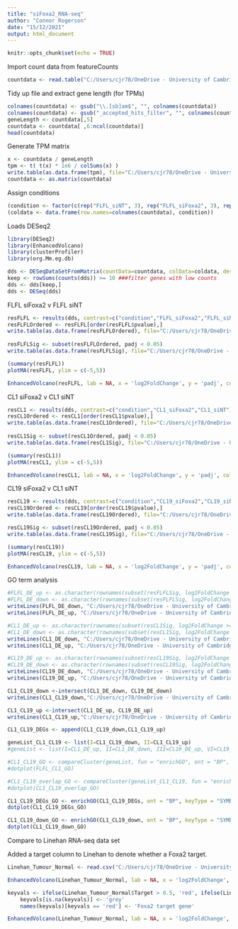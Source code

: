 ```yaml
---
title: "siFoxa2_RNA-seq"
author: "Connor Rogerson"
date: "15/12/2021"
output: html_document
---
```


```r
knitr::opts_chunk$set(echo = TRUE)
```
Import count data from featureCounts
```r
countdata <- read.table("C:/Users/cjr78/OneDrive - University of Cambridge/Frezza/Data/RNA-seq/siFoxa2/featureCounts/siFoxa2_counts_mm10.txt", header=TRUE, row.names=1)
```
Tidy up file and extract gene length (for TPMs)
```r
colnames(countdata) <- gsub("\\.[sb]am$", "", colnames(countdata))
colnames(countdata) <- gsub("_accepted_hits_filter", "", colnames(countdata))
geneLength <- countdata[,5]
countdata <- countdata[ ,6:ncol(countdata)] 
head(countdata)
```
Generate TPM matrix
```r
x <- countdata / geneLength
tpm <- t( t(x) * 1e6 / colSums(x) )
write.table(as.data.frame(tpm), file="C:/Users/cjr78/OneDrive - University of Cambridge/Frezza/Data/RNA-seq/siFoxa2/DESeq2/TPMs.txt", sep = '\t', row.names = TRUE, col.names = TRUE)
countdata <- as.matrix(countdata)
```
Assign conditions 
```r
(condition <- factor(c(rep("FLFL_siNT", 3), rep("FLFL_siFoxa2", 3), rep("CL1_siNT", 3), rep("CL1_siFoxa2",3), rep("CL19_siNT",3), rep("CL19_siFoxa2",3))))
(coldata <- data.frame(row.names=colnames(countdata), condition))
```
Loads DESeq2
```r
library(DESeq2)
library(EnhancedVolcano)
library(clusterProfiler)
library(org.Mm.eg.db)
```

```r
dds <- DESeqDataSetFromMatrix(countData=countdata, colData=coldata, design=~condition)
keep <- rowSums(counts(dds)) >= 10 ###filter genes with low counts
dds <- dds[keep,]
dds <- DESeq(dds)
```
FLFL siFoxa2 v FLFL siNT
```r
resFLFL <- results(dds, contrast=c("condition","FLFL_siFoxa2","FLFL_siNT"))
resFLFLOrdered <- resFLFL[order(resFLFL$pvalue),]
write.table(as.data.frame(resFLFLOrdered), file="C:/Users/cjr78/OneDrive - University of Cambridge/Frezza/Data/RNA-seq/siFoxa2/DESeq2/FLFL_siFoxa2_FLFL_siNT_allresults.txt", sep = '\t', row.names = TRUE, col.names = TRUE)
 
resFLFLSig <- subset(resFLFLOrdered, padj < 0.05)
write.table(as.data.frame(resFLFLSig), file="C:/Users/cjr78/OneDrive - University of Cambridge/Frezza/Data/RNA-seq/siFoxa2/DESeq2/FLFL_siFoxa2_FLFL_siNT_sigresults.txt", sep = '\t', row.names = TRUE, col.names = TRUE)

(summary(resFLFL))
plotMA(resFLFL, ylim = c(-5,5))
```
```r
EnhancedVolcano(resFLFL, lab = NA, x = 'log2FoldChange', y = 'padj', col = c("grey", "grey", "grey", "red"), FCcutoff = 0.5, pCutoff = 0.05, raster = T, title = NULL, subtitle = NULL, legendPosition = "right")
```


CL1 siFoxa2 v CL1 siNT
```r
resCL1 <- results(dds, contrast=c("condition","CL1_siFoxa2","CL1_siNT"))
resCL1Ordered <- resCL1[order(resCL1$pvalue),]
write.table(as.data.frame(resCL1Ordered), file="C:/Users/cjr78/OneDrive - University of Cambridge/Frezza/Data/RNA-seq/siFoxa2/DESeq2/CL1_siFoxa2_CL1_siNT_allresults.txt", sep = '\t', row.names = TRUE, col.names = TRUE)
 
resCL1Sig <- subset(resCL1Ordered, padj < 0.05)
write.table(as.data.frame(resCL1Sig), file="C:/Users/cjr78/OneDrive - University of Cambridge/Frezza/Data/RNA-seq/siFoxa2/DESeq2/CL1_siFoxa2_CL1_siNT_sigresults.txt", sep = '\t', row.names = TRUE, col.names = TRUE)

(summary(resCL1))
plotMA(resCL1, ylim = c(-5,5))
```
```r
EnhancedVolcano(resCL1, lab = NA, x = 'log2FoldChange', y = 'padj', col = c("grey", "grey", "grey", "red"), FCcutoff = 0.5, pCutoff = 0.05, raster = T, title = NULL, subtitle = NULL, legendPosition = "right")
```


CL19 siFoxa2 v CL1 siNT
```r
resCL19 <- results(dds, contrast=c("condition","CL19_siFoxa2","CL19_siNT"))
resCL19Ordered <- resCL19[order(resCL19$pvalue),]
write.table(as.data.frame(resCL19Ordered), file="C:/Users/cjr78/OneDrive - University of Cambridge/Frezza/Data/RNA-seq/siFoxa2/DESeq2/CL19_siFoxa2_CL19_siNT_allresults.txt", sep = '\t', row.names = TRUE, col.names = TRUE)

resCL19Sig <- subset(resCL19Ordered, padj < 0.05)
write.table(as.data.frame(resCL19Sig), file="C:/Users/cjr78/OneDrive - University of Cambridge/Frezza/Data/RNA-seq/siFoxa2/DESeq2/CL19_siFoxa2_CL19_siNT_sigresults.txt", sep = '\t', row.names = TRUE, col.names = TRUE)

(summary(resCL19))
plotMA(resCL19, ylim = c(-5,5))
```
```r
EnhancedVolcano(resCL19, lab = NA, x = 'log2FoldChange', y = 'padj', col = c("grey", "grey", "grey", "red"), FCcutoff = 0.5, pCutoff = 0.05, raster = T, title = NULL, subtitle = NULL, legendPosition = "right")
```

GO term analysis

```r
#FLFL_DE_up <- as.character(rownames(subset(resFLFLSig, log2FoldChange >= 0.5)))
#FLFL_DE_down <- as.character(rownames(subset(resFLFLSig, log2FoldChange <= -0.5)))
writeLines(FLFL_DE_down, "C:/Users/cjr78/OneDrive - University of Cambridge/Frezza/Data/RNA-seq/siFoxa2/DESeq2/FLFL_DE_down.txt")
writeLines(FLFL_DE_up, "C:/Users/cjr78/OneDrive - University of Cambridge/Frezza/Data/RNA-seq/siFoxa2/DESeq2/FLFL_DE_up.txt")

#CL1_DE_up <- as.character(rownames(subset(resCL1Sig, log2FoldChange >= 0.5)))
#CL1_DE_down <- as.character(rownames(subset(resCL1Sig, log2FoldChange <= -0.5)))
writeLines(CL1_DE_down, "C:/Users/cjr78/OneDrive - University of Cambridge/Frezza/Data/RNA-seq/siFoxa2/DESeq2/CL1_DE_down.txt")
writeLines(CL1_DE_up, "C:/Users/cjr78/OneDrive - University of Cambridge/Frezza/Data/RNA-seq/siFoxa2/DESeq2/CL1_DE_up.txt")

#CL19_DE_up <- as.character(rownames(subset(resCL19Sig, log2FoldChange >= 0.5)))
#CL19_DE_down <- as.character(rownames(subset(resCL19Sig, log2FoldChange <= -0.5)))
writeLines(CL19_DE_down, "C:/Users/cjr78/OneDrive - University of Cambridge/Frezza/Data/RNA-seq/siFoxa2/DESeq2/CL19_DE_down.txt")
writeLines(CL19_DE_up, "C:/Users/cjr78/OneDrive - University of Cambridge/Frezza/Data/RNA-seq/siFoxa2/DESeq2/CL19_DE_up.txt")

CL1_CL19_down <-intersect(CL1_DE_down, CL19_DE_down)
writeLines(CL1_CL19_down,"C:/Users/cjr78/OneDrive - University of Cambridge/Frezza/Data/RNA-seq/siFoxa2/DESeq2/CL1_CL19_down.txt")

CL1_CL19_up <-intersect(CL1_DE_up, CL19_DE_up)
writeLines(CL1_CL19_up,"C:/Users/cjr78/OneDrive - University of Cambridge/Frezza/Data/RNA-seq/siFoxa2/DESeq2/CL1_CL19_up.txt")

CL1_CL19_DEGs <- append(CL1_CL19_down,CL1_CL19_up)

geneList_CL1_CL19 <- list(I=CL1_CL19_down, II=CL1_CL19_up)
#geneList <- list(I=CL1_DE_up, II=CL1_DE_down, III=CL19_DE_up, VI=CL19_DE_down)
```

```r
#CL1_CL19_GO <- compareCluster(geneList, fun = "enrichGO", ont = "BP", keyType = "SYMBOL", OrgDb = org.Mm.eg.db)
#dotplot(FLFL_CL1_GO)

#CL1_CL19_overlap_GO <- compareCluster(geneList_CL1_CL19, fun = "enrichGO", ont = "BP", keyType = "SYMBOL", OrgDb = org.Mm.eg.db)
#dotplot(CL1_CL19_overlap_GO)

CL1_CL19_DEGs_GO <- enrichGO(CL1_CL19_DEGs, ont = "BP", keyType = "SYMBOL", OrgDb = org.Mm.eg.db)
dotplot(CL1_CL19_DEGs_GO)

CL1_CL19_down_GO <- enrichGO(CL1_CL19_down, ont = "BP", keyType = "SYMBOL", OrgDb = org.Mm.eg.db)
dotplot(CL1_CL19_down_GO)
```
Compare to Linehan RNA-seq data set 

Added a target column to Linehan to denote whether a Foxa2 target.
```r
Linehan_Tumour_Normal <- read.csv("C:/Users/cjr78/OneDrive - University of Cambridge/Frezza/Data/RNA-seq/Human_FH_KO/Linehan_Tumour_Normal.csv", header=TRUE, row.names=1)

EnhancedVolcano(Linehan_Tumour_Normal, lab = NA, x = 'log2FoldChange', y = 'padj', col = c("grey", "grey", "grey", "red"), FCcutoff = 0.5, pCutoff = 0.05, raster = T, title = NULL, subtitle = NULL, legendPosition = "right")
```

```r
keyvals <- ifelse(Linehan_Tumour_Normal$Target > 0.5, 'red', ifelse(Linehan_Tumour_Normal$Target < 0.5, 'grey', 'grey'))
    keyvals[is.na(keyvals)] <- 'grey'
    names(keyvals)[keyvals == 'red'] <- 'Foxa2 target gene'
```


```r
EnhancedVolcano(Linehan_Tumour_Normal, lab = NA, x = 'log2FoldChange', y = 'padj', col = c("grey", "grey", "grey", "red"), FCcutoff = 0.5, pCutoff = 0.05, raster = T, title = NULL, subtitle = NULL, legendPosition = "right", colCustom = keyvals)

```

